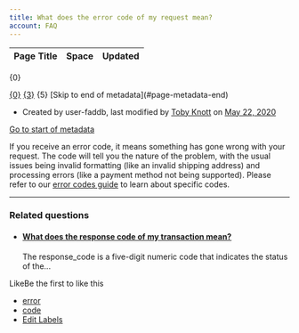 ```yaml
---
title: What does the error code of my request mean?
account: FAQ 
---
```


<table class="aui"> <thead> <tr class="header"> <th class="search-result-title">Page Title</th> <th class="search-result-space">Space</th> <th class="search-result-date">Updated</th> </tr> </thead> </table> <p class="search-result-count">{0}</p> <tr class="search-result"> <td class="search-result-title"><a href="{1}" class="content-type-{2}"><span>{0}</span></a></td> <td class="search-result-space"><a class="space" href="/display/{4}/" title="{3}">{3}</a></td> <td class="search-result-date"><span class="date" title="{6}">{5}</span></td> </tr> [Skip to end of metadata](#page-metadata-end)

*   Created by user-faddb, last modified by [Toby Knott](    /display/~toby.knott
    ) on [May 22, 2020](/pages/diffpagesbyversion.action?pageId=721102&selectedPageVersions=3&selectedPageVersions=4 "Show changes")

[Go to start of metadata](#page-metadata-start)

If you receive an error code, it means something has gone wrong with your request. The code will tell you the nature of the problem, with the usual issues being invalid formatting (like an invalid shipping address) and processing errors (like a payment method not being supported). Please refer to our [error codes guide](/display/DOCS/Error+codes) to learn about specific codes.

* * *

### Related questions

*   #### [What does the response code of my transaction mean?](/pages/viewpage.action?pageId=721098)
    
    The response\_code is a five-digit numeric code that indicates the status of the...

LikeBe the first to like this

*   [error](/label/FAQ/error)
*   [code](/label/FAQ/code)
*   [Edit Labels](# "Edit Labels (Type 'l')")




